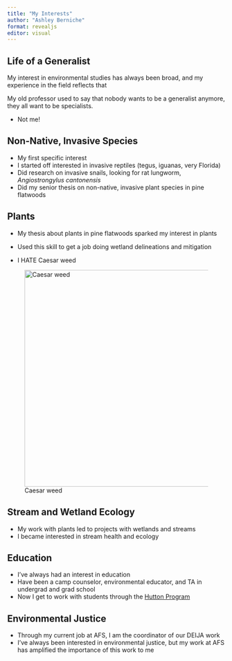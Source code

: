 ```yaml
---
title: "My Interests"
author: "Ashley Berniche"
format: revealjs
editor: visual
---
```


## Life of a Generalist



My interest in environmental studies has always been broad, and my experience in the field reflects that

My old professor used to say that nobody wants to be a generalist anymore, they all want to be specialists.

-   Not me!

## Non-Native, Invasive Species

-   My first specific interest
-   I started off interested in invasive reptiles (tegus, iguanas, very Florida)
-   Did research on invasive snails, looking for rat lungworm, *Angiostrongylus cantonensis*
-   Did my senior thesis on non-native, invasive plant species in pine flatwoods

## Plants

-   My thesis about plants in pine flatwoods sparked my interest in plants

-   Used this skill to get a job doing wetland delineations and mitigation

-   I HATE Caesar weed

![Caesar weed](https://treasurecoastnatives.wordpress.com/wp-content/uploads/2014/09/urena-lobata-close.jpg){fig-align="right" width="500"}

## Stream and Wetland Ecology

-   My work with plants led to projects with wetlands and streams
-   I became interested in stream health and ecology

## Education

-   I've always had an interest in education
-   Have been a camp counselor, environmental educator, and TA in undergrad and grad school
-   Now I get to work with students through the [Hutton Program](www.hutton.fisheries.org)

## Environmental Justice

-   Through my current job at AFS, I am the coordinator of our DEIJA work
-   I've always been interested in environmental justice, but my work at AFS has amplified the importance of this work to me
